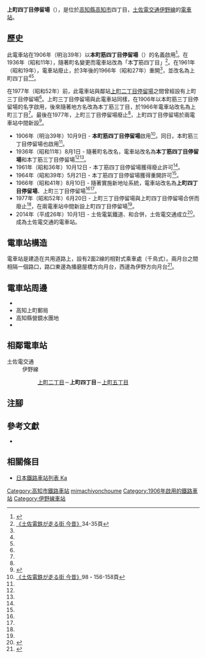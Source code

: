 {{NoteTA|G1=Transport}}
{{Infobox station
|公司色 = #3399cc
|站名 = 上町四丁目
|圖片 = Tosa-den_Kamimachi-4-chome_Station_20120520.jpg
|圖片說明 = 從東邊望向電車站，後方為上町五丁目
|日文原名 = 上町四丁目
|平假名 = かみまちよんちょうめ
|羅馬拼音 = Kamimachi 4-chome
|副站名 = 
|所在地 = {{JPN}}[[高知縣|高知縣]][[高知市|高知市]]{{Translink|ja|上町 (高知市)|上町 (高知市)|上町}}四丁目
|座標 = {{coord|33|33|26.53|N|133|31|12.24|E|type:railwaystation_region:JP-24|display=inline,title}}
|車站構造 = [[地面車站|地面車站]]
|月台配置 = 2面2線
|啟用年月日 = 1906年（明治39年）10月9日
|廢站年月日 = 
|乘客人數 = 
|上下車人次 = 
|統計年度 = 
|轉車 =
|全寬備註 = 
|adjacent = {{Adjacent stations|system=土佐電交通|line=伊野線|left=上町二丁目|right=上町五丁目|note-left=0.3km|note-mid=距離[[播磨屋橋停留場|播磨屋橋]]2.2km|note-right=0.2km}}
}}
'''上町四丁目停留場'''（{{jpn|j=上町四丁目停留場|hg=かみまちよんちょうめていりゅうじょう|rm=Kamimachi Yon-chome teiryūjō|f=y}}），是位於[[高知縣|高知縣]][[高知市|高知市]]{{Translink|ja|上町 (高知市)|上町 (高知市)|上町}}四丁目，[[土佐電交通|土佐電交通]][[伊野線|伊野線]]的[[電車站|電車站]]。

== 歷史 ==
此電車站在1906年（明治39年）以'''本町筋四丁目停留場'''（{{jpn|j=本町筋四丁目停留場|hg=ほんちょうすじよんちょうめていりゅうじょう}}）的名義啟用<ref name=chizu60>{{Cite book|author=[[今尾惠介|今尾惠介]]（監修） |title={{Translink|ja|日本鉄道旅行地図帳|日本鐵道旅行地圖帳}} |publisher=[[新潮社|新潮社]] |volume=11 中国四国 |year=2009 |isbn=978-4-10-790029-6 |page=60|language=ja}}</ref>。在1936年（昭和11年），隨著町名變更而電車站改為「本'''丁'''筋四丁目」<ref name=konjaku>[[#konjaku|《土佐電鉄が走る街 今昔》]]34-35頁</ref>。在1961年（昭和19年），電車站廢止，於3年後的1966年（昭和27年）重開<ref name=chizu60/>，並改名為上町四丁目<ref name=chizu60/><ref name=konjaku/>。

在1977年（昭和52年）前，此電車站與鄰站[[上町二丁目停留場|上町二丁目停留場]]之間曾經設有上町三丁目停留場<ref name=chizu60/>。上町三丁目停留場與此電車站同樣，在1906年以本町筋三丁目停留場的名字啟用，後來隨著地方名改為本丁筋三丁目，於1966年電車站改名為上町三丁目<ref name=chizu60/>。最後在1977年，上町三丁目停留場廢止<ref name=chizu60/>，上町四丁目停留場於兩電車站中間新設<ref>{{Cite book|title=路面電車はゆく 高知 |year=1998 |publisher={{Translink|ja|高知新聞社}} |isbn=4-87503-268-4 |page=89|language=ja}}</ref>。
* 1906年（明治39年）10月9日 - {{Translink|ja|土佐電気鉄道|土佐電氣鐵道}}'''本町筋四丁目停留場'''啟用<ref name=konjaku2>[[#konjaku|《土佐電鉄が走る街 今昔》]]98・156-158頁</ref>。同日，本町筋三丁目停留場也啟用<ref name=konjaku2/>。
* 1936年（昭和11年）8月1日 - 隨著町名改名，電車站改名為'''本丁筋四丁目停留場'''和本丁筋三丁目停留場<ref name=chizu60/><ref name=konjaku/>。
* 1961年（昭和36年）10月12日 - 本丁筋四丁目停留場獲得廢止許可<ref name=chizu60/>。
* 1964年（昭和39年）5月21日 - 本丁筋四丁目停留場獲得重開許可<ref name=chizu60/>。
* 1966年（昭和41年）8月10日 - 隨著實施新地址系統，電車站改名為'''上町四丁目停留場'''、上町三丁目停留場<ref name=chizu60/><ref name=konjaku/>。
* 1977年（昭和52年）6月20日 - 上町三丁目停留場與上町四丁目停留場合併而廢止<ref name=chizu60/>，在兩電車站中間新設上町四丁目停留場<ref name=konjaku/>。
* 2014年（平成26年）10月1日 - 土佐電氣鐵道、{{Translink|ja|高知県交通|高知縣交通}}和{{Translink|ja|土佐電ドリームサービス|土佐電Dream Service}}合併，土佐電交通成立<ref>{{Cite news |title=とさでん交通：「再出発」 「便利な市民の足に」高知で設立式 新デザインの車両披露 |newspaper=[[毎日新聞|毎日新聞]] |date=2014-10-02 |author=上野宏人 |publisher=毎日新聞社|language=ja}}</ref>。成為土佐電交通的電車站。

== 電車站構造 ==
電車站是建造在共用道路上，設有2面2線的相對式乘車處（千鳥式）。兩月台之間相隔一個路口，路口東邊為播磨屋橋方向月台，西邊為伊野方向月台<ref name=line>{{Cite book|author=川島令三 |authorlink=川島令三 |title=四国・九州ライン 全線・全駅・全配線 |year=2013 |publisher=[[講談社|講談社]] |series=【図説】 日本の鉄道 |isbn=978-4-06-295161-6 |volume=第2巻 四国西部エリア |pages=40・93頁|language=ja}}</ref>。

== 電車站周邊 ==
* {{Translink|ja|鏡川}}
* 高知上町郵局
* 高知縣營鏡水團地
* {{Translink|ja|国道33号|國道33號 (日本)|國道33號}}

== 相鄰電車站 ==
; 土佐電交通
: 伊野線
:: [[上町二丁目停留場|上町二丁目]]－'''上町四丁目'''－[[上町五丁目停留場|上町五丁目]]
== 注腳 ==
{{Reflist}}
== 參考文獻 ==
* {{Cite book|author=土佐電鉄の電車とまちを愛する会 |title=土佐電鉄が走る街 今昔 |year=2006 |publisher=[[JTB出版|JTB出版]] |series=JTB Can Books |isbn=4-533-06411-6|language=ja |ref=konjaku}}
== 相關條目 ==
{{Commonscat|Kamimachi-yonchōme Station}}
* [[日本鐵路車站列表_Ka|日本鐵路車站列表 Ka]]
{{伊野線}}
{{DEFAULTSORT:Kamimachi 4-chome}}
[[Category:高知市鐵路車站|Category:高知市鐵路車站]]
[[Category:日本鐵路車站_Ka|mimachiyonchoume]]
[[Category:1906年啟用的鐵路車站|Category:1906年啟用的鐵路車站]]
[[Category:伊野線車站|Category:伊野線車站]]